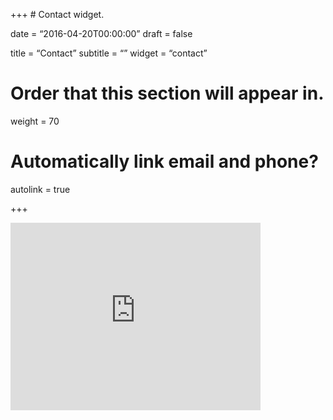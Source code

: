+++
# Contact widget.

date = "2016-04-20T00:00:00"
draft = false

title = "Contact"
subtitle = ""
widget = "contact"

# Order that this section will appear in.
weight = 70

# Automatically link email and phone?
autolink = true

+++

<iframe src="https://www.google.com/maps/embed?pb=!1m14!1m8!1m3!1d3602.611949668604!2d-49.22990573697944!3d-25.45123390360127!3m2!1i1024!2i768!4f13.1!3m3!1m2!1s0x0%3A0x516ed7ceab34accb!2sLEG+UFPR!5e0!3m2!1spt-BR!2sbr!4v1500424153704" width="400" height="300" frameborder="0" style="border:0" allowfullscreen></iframe>
